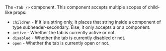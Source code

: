 The `<Tab />` component. This component accepts multiple scopes of child-like props:

* `children` - If it is a string only, it places that string inside a <Text> component of type subheader-secondary. Else, it only accepts a <Text> or a <Icon> component.
* `active` - Whether the tab is currently active or not.
* `disabled` - Whether the tab is currently disabled or not.
* `open` - Whether the tab is currently open or not.